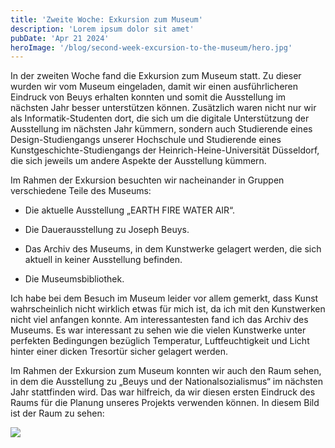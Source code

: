 ```yaml
---
title: 'Zweite Woche: Exkursion zum Museum'
description: 'Lorem ipsum dolor sit amet'
pubDate: 'Apr 21 2024'
heroImage: '/blog/second-week-excursion-to-the-museum/hero.jpg'
---
```


In der zweiten Woche fand die Exkursion zum Museum statt. Zu dieser wurden wir
vom Museum eingeladen, damit wir einen ausführlicheren Eindruck von Beuys
erhalten konnten und somit die Ausstellung im nächsten Jahr besser unterstützen
können. Zusätzlich waren nicht nur wir als Informatik-Studenten dort, die sich
um die digitale Unterstützung der Ausstellung im nächsten Jahr kümmern, sondern
auch Studierende eines Design-Studiengangs unserer Hochschule und Studierende
eines Kunstgeschichte-Studiengangs der Heinrich-Heine-Universität Düsseldorf,
die sich jeweils um andere Aspekte der Ausstellung kümmern.

Im Rahmen der Exkursion besuchten wir nacheinander in Gruppen verschiedene Teile
des Museums:

- Die aktuelle Ausstellung „EARTH FIRE WATER AIR“.

- Die Dauerausstellung zu Joseph Beuys.

- Das Archiv des Museums, in dem Kunstwerke gelagert werden, die sich aktuell in
  keiner Ausstellung befinden.

- Die Museumsbibliothek.

Ich habe bei dem Besuch im Museum leider vor allem gemerkt, dass Kunst
wahrscheinlich nicht wirklich etwas für mich ist, da ich mit den Kunstwerken
nicht viel anfangen konnte. Am interessantesten fand ich das Archiv des Museums.
Es war interessant zu sehen wie die vielen Kunstwerke unter perfekten
Bedingungen bezüglich Temperatur, Luftfeuchtigkeit und Licht hinter einer
dicken Tresortür sicher gelagert werden.

Im Rahmen der Exkursion zum Museum konnten wir auch den Raum sehen, in dem die
Ausstellung zu „Beuys und der Nationalsozialismus“ im nächsten Jahr stattfinden
wird. Das war hilfreich, da wir diesen ersten Eindruck des Raums für die Planung
unseres Projekts verwenden können. In diesem Bild ist der Raum zu sehen:

![](/blog/second-week-excursion-to-the-museum/the-room-in-which-the-exhibition-will-take-place-next-year.jpg)
